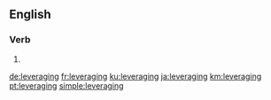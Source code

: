 ==English==

===Verb===
{{head|en|present participle}}

# {{present participle of|leverage|lang=en|nocat=1}}

[[de:leveraging]]
[[fr:leveraging]]
[[ku:leveraging]]
[[ja:leveraging]]
[[km:leveraging]]
[[pt:leveraging]]
[[simple:leveraging]]